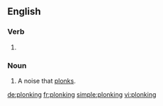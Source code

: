 ==English==

===Verb===
{{head|en|present participle}}

# {{present participle of|plonk|lang=en|nocat=1}}

===Noun===
{{en-noun}}

# A noise that [[plonk]]s.

[[de:plonking]]
[[fr:plonking]]
[[simple:plonking]]
[[vi:plonking]]